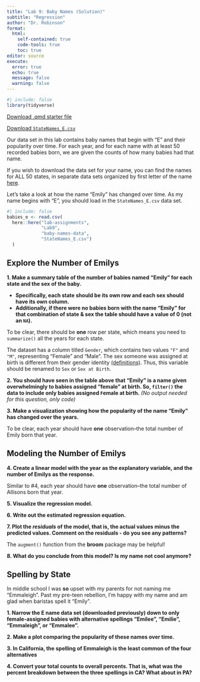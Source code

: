 ```yaml
---
title: "Lab 9: Baby Names (Solution)"
subtitle: "Regression"
author: "Dr. Robinson"
format: 
  html:
    self-contained: true
    code-tools: true
    toc: true
editor: source
execute: 
  error: true
  echo: true
  message: false
  warning: false
---
```


```r
#| include: false
library(tidyverse)
```

[Download .qmd starter file](Lab9-babynames.qmd)

[Download `StateNames_E.csv`]()

Our data set in this lab contains baby names that begin with "E" and their popularity over time. For each year, and for each name with at least 50 recorded babies born, we are given the counts of how many babies had that name.

::: callout-note
If you wish to download the data set for your name, you can find the names for ALL 50 states, in separate data sets organized by first letter of the name [here]().
:::

Let's take a look at how the name "Emily" has changed over time. As my name begins with "E", you should load in the `StateNames_E.csv` data set.

```r
#| include: false
babies_e <- read.csv(
  here::here("lab-assignments",
             "Lab9",
             "baby-names-data",
             "StateNames_E.csv")
  )
```

## Explore the Number of Emilys

**1. Make a summary table of the number of babies named "Emily" for each state and the sex of the baby.**

  + **Specifically, each state should be its own row and each sex should have its own column.**
  + **Additionally, if there were no babies born with the name "Emily" for that combination of state & sex the table should have a value of 0 (not an `NA`).** 
  
::: callout-warning 
To be clear, there should be **one** row per state, which means you need to `summarize()` all the years for each state.
:::

::: callout-caution
The dataset has a column titled `Gender`, which contains two values `"F"` and `"M"`, representing "Female" and "Male". The sex someone was assigned at birth is different from their gender identity [(definitions)](https://www.plannedparenthood.org/learn/gender-identity/sex-gender-identity). Thus, this variable should be renamed to `Sex` or `Sex at Birth`.
:::

**2. You should have seen in the table above that "Emily" is a name given overwhelmingly to babies assigned "female" at birth. So, `filter()` the data to include only babies assigned `F`emale at birth.** *(No output needed for this question, only code)*

**3. Make a visualization showing how the popularity of the name "Emily" has changed over the years.**

::: callout-warning
To be clear, each year should have **one** observation--the total number of Emily born that year.
:::

## Modeling the Number of Emilys

**4. Create a linear model with the year as the explanatory variable, and the number of Emilys as the response.**

::: callout-warning
Similar to #4, each year should have **one** observation--the total number of Allisons born that year.
:::

**5. Visualize the regression model.**

**6. Write out the estimated regression equation.**

**7. Plot the _residuals_ of the model, that is, the actual values minus the predicted values. Comment on the residuals - do you see any patterns?**

::: callout-tip
The `augment()` function from the **broom** package may be helpful!
:::

**8. What do you conclude from this model? Is my name not cool anymore?**

## Spelling by State

In middle school I was **so** upset with my parents for not naming me "Emmaleigh". Past my pre-teen rebellion, I'm happy with my name and am glad when baristas spell it "Emily".

**1. Narrow the E name data set (downloaded previously) down to only female-assigned babies with alternative spellings "Emilee", "Emilie", "Emmaleigh", or "Emmalee".**

**2. Make a plot comparing the popularity of these names over time.**

**3. In California, the spelling of Emmaleigh is the least common of the four alternatives**

<!-- -   but perhaps it's not such an unusual name for his home state of Pennsylvania. Compute the total number of babies born with each spelling of "Allan" in 2000, in Pennsylvania and in California. Specifically, each spelling should be its own column and each state should have its own row. Similar to before, a `0` (not an `NA`) should be used to represent locations where there were no instances of these names. -->

**4.  Convert your total counts to overall percents. That is, what was the percent breakdown between the three spellings in CA? What about in PA?**
